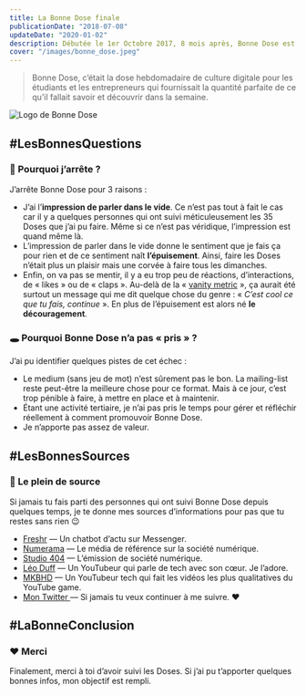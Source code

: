 ```yaml
---
title: La Bonne Dose finale
publicationDate: "2018-07-08"
updateDate: "2020-01-02"
description: Débutée le 1er Octobre 2017, 8 mois après, Bonne Dose est un échec et il faut savoir dire stop.
cover: "/images/bonne_dose.jpeg"
---
```

> Bonne Dose, c’était la dose hebdomadaire de culture digitale pour les étudiants et les entrepreneurs qui fournissait la quantité parfaite de ce qu’il fallait savoir et découvrir dans la semaine.

![Logo de Bonne Dose](/images/bonne_dose.jpeg)

## #LesBonnesQuestions
### 🤔 Pourquoi j’arrête ?
J’arrête Bonne Dose pour 3 raisons :
* J’ai l’**impression de parler dans le vide**. Ce n’est pas tout à fait le cas car il y a quelques personnes qui ont suivi méticuleusement les 35 Doses que j’ai pu faire. Même si ce n’est pas véridique, l’impression est quand même là.
* L’impression de parler dans le vide donne le sentiment que je fais ça pour rien et de ce sentiment naît **l’épuisement**. Ainsi, faire les Doses n’était plus un plaisir mais une corvée à faire tous les dimanches.
* Enfin, on va pas se mentir, il y a eu trop peu de réactions, d’interactions, de « likes » ou de « claps ». Au-delà de la «  [vanity metric](https://www.definitions-marketing.com/definition/vanity-metric/)  », ça aurait été surtout un message qui me dit quelque chose du genre : « *C’est cool ce que tu fais, continue* ». En plus de l’épuisement est alors né **le découragement**.

### 🕳️ Pourquoi Bonne Dose n’a pas « pris » ?
J’ai pu identifier quelques pistes de cet échec :
* Le medium (sans jeu de mot) n’est sûrement pas le bon. La mailing-list reste peut-être la meilleure chose pour ce format. Mais à ce jour, c’est trop pénible à faire, à mettre en place et à maintenir.
* Étant une activité tertiaire, je n’ai pas pris le temps pour gérer et réfléchir réellement à comment promouvoir Bonne Dose.
* Je n’apporte pas assez de valeur.

## #LesBonnesSources

### 🌊 Le plein de source
Si jamais tu fais parti des personnes qui ont suivi Bonne Dose depuis quelques temps, je te donne mes sources d’informations pour pas que tu restes sans rien 😉
*  [Freshr](https://www.freshr.fr/)  — Un chatbot d’actu sur Messenger.
*  [Numerama](https://www.numerama.com/)  — Le média de référence sur la société numérique.
*  [Studio 404](http://dequaliter.com/)  — L’émission de société numérique.
*  [Léo Duff](https://www.youtube.com/channel/UCNiauGTV7XhkOpUAIXod4xA)  — Un YouTubeur qui parle de tech avec son cœur. Je l’adore.
*  [MKBHD](https://www.youtube.com/user/marquesbrownlee)  — Un YouTubeur tech qui fait les vidéos les plus qualitatives du YouTube game.
*  [Mon Twitter ](https://twitter.com/LouisCuvelier_) — Si jamais tu veux continuer à me suivre. ❤️

## #LaBonneConclusion
### ❤️ Merci
Finalement, merci à toi d’avoir suivi les Doses. Si j’ai pu t’apporter quelques bonnes infos, mon objectif est rempli.
